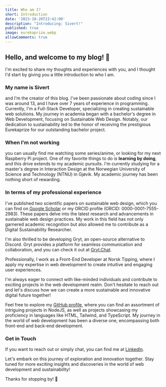 ```yaml
---
title: Who am I?
short: Introduction
date: '2023-10-20T23:42:00'
description: "Introducing: Sivert!"
published: true
image: eurekaprize.webp
allowComments: true
---
```


## Hello, and welcome to my blog! :wave:

I'm excited to share my thoughts and experiences with you, and I thought I'd start by giving you a little introduction to who I am.

### My name is Sivert

and I'm the creator of this blog. I've been passionate about coding since I was around 13, and I have over 7 years of experience in programming. Currently, I'm a Full-Stack Developer, specializing in creating sustainable web solutions. My journey in academia began with a bachelor's degree in Web Development, focusing on Sustainable Web Design. Notably, our dedication to sustainability led to the honor of receiving the prestigious Eurekaprize for our outstanding bachelor project.

### When I'm not working

you can usually find me watching some series/anime, or looking for my next Raspberry Pi project. One of my favorite things to do is **learning by doing**, and this drive extends to my academic pursuits. I'm currently studying for a master's degree in Interaction Design at the Norwegian University of Science and Technology (NTNU) in Gjøvik. My academic journey has been nothing short of rewarding.

### In terms of my professional experience

I've published two scientific papers on sustainable web design, which you can find on [Google Scholar](https://scholar.google.com/citations?hl=no&user=lB4I4UUAAAAJ) or my ORCID profile (ORCID: 0000-0001-7555-2983). These papers delve into the latest research and advancements in sustainable web design practices. My work in this field has not only garnered academic recognition but also allowed me to contribute as a Digital Sustainability Researcher.

I'm also thrilled to be developing Gryt, an open-source alternative to Discord. Gryt provides a platform for seamless communication and collaboration, and you can check it out at [Gryt.Chat](https://gryt.chat).

Professionally, I work as a Front-End Developer at Norsk Tipping, where I apply my expertise in web development to create intuitive and engaging user experiences.

I'm always eager to connect with like-minded individuals and contribute to exciting projects in the web development realm. Don't hesitate to reach out and let's discuss how we can create a more sustainable and innovative digital future together!

Feel free to explore my [GitHub profile](https://github.com/SivertGullbergHansen), where you can find an assortment of intriguing projects in NodeJS, as well as projects showcasing my proficiency in languages like HTML, Tailwind, and TypeScript. My journey in the world of web development has been a diverse one, encompassing both front-end and back-end development.

### Get in Touch

If you want to reach out or simply chat, you can find me at [LinkedIn](https://www.linkedin.com/in/sivertgullberghansen).

Let's embark on this journey of exploration and innovation together. Stay tuned for more exciting insights and discoveries in the world of web development and sustainability!

Thanks for stopping by! :wave: